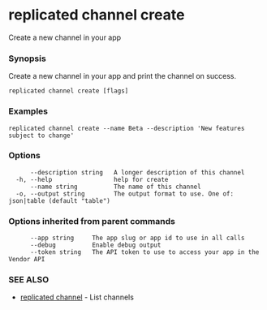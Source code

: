 # replicated channel create

Create a new channel in your app

### Synopsis

Create a new channel in your app and print the channel on success.

```
replicated channel create [flags]
```

### Examples

```
replicated channel create --name Beta --description 'New features subject to change'
```

### Options

```
      --description string   A longer description of this channel
  -h, --help                 help for create
      --name string          The name of this channel
  -o, --output string        The output format to use. One of: json|table (default "table")
```

### Options inherited from parent commands

```
      --app string     The app slug or app id to use in all calls
      --debug          Enable debug output
      --token string   The API token to use to access your app in the Vendor API
```

### SEE ALSO

* [replicated channel](replicated-cli-channel)	 - List channels

